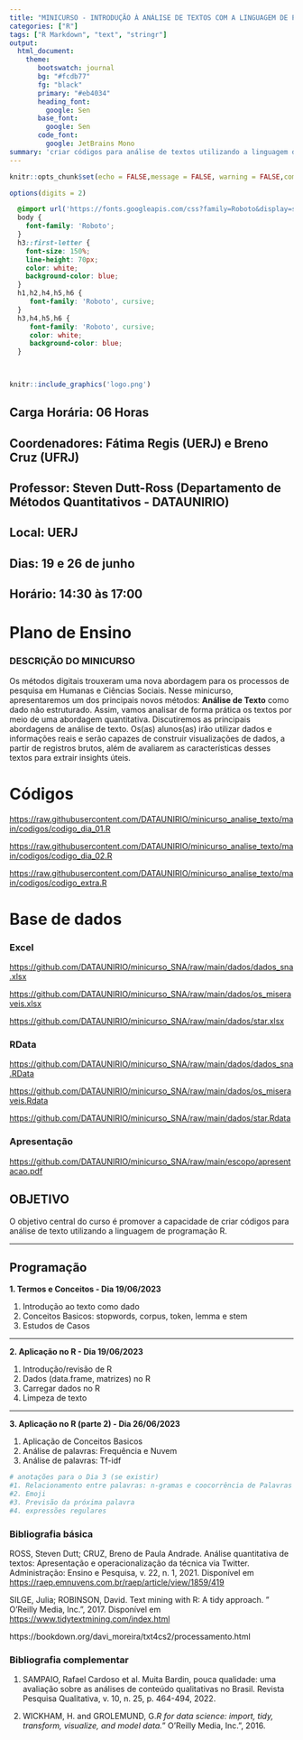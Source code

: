 ```yaml
---
title: "MINICURSO - INTRODUÇÃO À ANÁLISE DE TEXTOS COM A LINGUAGEM DE PROGRAMAÇÃO R"
categories: ["R"]
tags: ["R Markdown", "text", "stringr"]
output:
  html_document:
    theme:
       bootswatch: journal
       bg: "#fcdb77"
       fg: "black"
       primary: "#eb4034"
       heading_font: 
         google: Sen
       base_font:
         google: Sen
       code_font:
         google: JetBrains Mono
summary: 'criar códigos para análise de textos utilizando a linguagem de programação R.'
---
```


```r
knitr::opts_chunk$set(echo = FALSE,message = FALSE, warning = FALSE,comment = NA)

options(digits = 2)
```

```css
  @import url('https://fonts.googleapis.com/css?family=Roboto&display=swap');
  body {
    font-family: 'Roboto';
  }
  h3::first-letter {
    font-size: 150%;
    line-height: 70px;
    color: white;
    background-color: blue;
  }
  h1,h2,h4,h5,h6 {
     font-family: 'Roboto', cursive;
  }
  h3,h4,h5,h6 {
     font-family: 'Roboto', cursive;
     color: white;
     background-color: blue;
  }

  

```
  




```r
knitr::include_graphics('logo.png')
```


## Carga Horária: 06 Horas

## Coordenadores:  Fátima Regis (UERJ) e Breno Cruz (UFRJ)

## Professor: Steven Dutt-Ross  (Departamento de Métodos Quantitativos - DATAUNIRIO)

## Local: UERJ

## Dias: 19 e 26 de junho

## Horário: 14:30 às 17:00


# Plano de Ensino



### DESCRIÇÃO DO MINICURSO


Os métodos digitais trouxeram uma nova abordagem para os processos de pesquisa em Humanas e Ciências Sociais. Nesse minicurso, apresentaremos um dos principais novos métodos: **Análise de Texto** como dado não estruturado. Assim, vamos analisar de forma prática os textos por meio de uma abordagem quantitativa. Discutiremos as principais abordagens de análise de texto. Os(as) alunos(as) irão utilizar dados e informações reais e serão capazes de construir visualizações de dados, a partir de registros brutos, além de avaliarem as características desses textos para extrair insights úteis.      
   
   
# Códigos 

[https://raw.githubusercontent.com/DATAUNIRIO/minicurso_analise_texto/main/codigos/codigo_dia_01.R](https://raw.githubusercontent.com/DATAUNIRIO/minicurso_analise_texto/main/codigos/codigo_dia_01.R)

[https://raw.githubusercontent.com/DATAUNIRIO/minicurso_analise_texto/main/codigos/codigo_dia_02.R](https://raw.githubusercontent.com/DATAUNIRIO/minicurso_analise_texto/main/codigos/codigo_dia_02.R)

[https://raw.githubusercontent.com/DATAUNIRIO/minicurso_analise_texto/main/codigos/codigo_extra.R](https://raw.githubusercontent.com/DATAUNIRIO/minicurso_analise_texto/main/codigos/codigo_extra.R)   
   
   
# Base de dados 

### Excel

[https://github.com/DATAUNIRIO/minicurso_SNA/raw/main/dados/dados_sna.xlsx](https://github.com/DATAUNIRIO/minicurso_SNA/raw/main/dados/dados_sna.xlsx)
   
   
  
[https://github.com/DATAUNIRIO/minicurso_SNA/raw/main/dados/os_miseraveis.xlsx](https://github.com/DATAUNIRIO/minicurso_SNA/raw/main/dados/os_miseraveis.xlsx)
  
   
[https://github.com/DATAUNIRIO/minicurso_SNA/raw/main/dados/star.xlsx](https://github.com/DATAUNIRIO/minicurso_SNA/raw/main/dados/star.xlsx)

### RData

[https://github.com/DATAUNIRIO/minicurso_SNA/raw/main/dados/dados_sna.RData](https://github.com/DATAUNIRIO/minicurso_SNA/raw/main/dados/dados_sna.RData)  
  
   
[https://github.com/DATAUNIRIO/minicurso_SNA/raw/main/dados/os_miseraveis.Rdata](https://github.com/DATAUNIRIO/minicurso_SNA/raw/main/dados/os_miseraveis.Rdata)   
   
  
[https://github.com/DATAUNIRIO/minicurso_SNA/raw/main/dados/star.Rdata](https://github.com/DATAUNIRIO/minicurso_SNA/raw/main/dados/star.Rdata)


### Apresentação

[https://github.com/DATAUNIRIO/minicurso_SNA/raw/main/escopo/apresentacao.pdf](https://github.com/DATAUNIRIO/minicurso_SNA/raw/main/escopo/apresentacao.pdf)

## OBJETIVO

O objetivo central do curso é promover a capacidade de criar códigos para análise de texto utilizando a linguagem de programação R.



*** 

## Programação

**1. Termos e Conceitos - Dia 19/06/2023**

1.  Introdução ao texto como dado
2.  Conceitos Basicos: stopwords, corpus, token, lemma e stem
3.  Estudos de Casos      

***

**2. Aplicação no R - Dia 19/06/2023**  

1.  Introdução/revisão de R  
2.  Dados (data.frame, matrizes) no R   
3.  Carregar dados no R   
4.  Limpeza de texto

*** 

**3. Aplicação no R (parte 2) - Dia 26/06/2023**

1. Aplicação de Conceitos Basicos   
2. Análise de palavras: Frequência e Nuvem   
3. Análise de palavras: Tf-idf   


```r
# anotações para o Dia 3 (se existir)
#1. Relacionamento entre palavras: n-gramas e coocorrência de Palavras
#2. Emoji
#3. Previsão da próxima palavra
#4. expressões regulares
```


### Bibliografia básica

ROSS, Steven Dutt; CRUZ, Breno de Paula Andrade. Análise quantitativa de textos: Apresentação e operacionalização da técnica via Twitter. Administração: Ensino e Pesquisa, v. 22, n. 1, 2021. Disponível em [https://raep.emnuvens.com.br/raep/article/view/1859/419](https://raep.emnuvens.com.br/raep/article/view/1859/419)

SILGE, Julia; ROBINSON, David. Text mining with R: A tidy approach. " O'Reilly Media, Inc.", 2017. Disponível em [https://www.tidytextmining.com/index.html](https://www.tidytextmining.com/index.html)


https://bookdown.org/davi_moreira/txt4cs2/processamento.html


### Bibliografia complementar

1. SAMPAIO, Rafael Cardoso et al. Muita Bardin, pouca qualidade: uma avaliação sobre as análises de conteúdo qualitativas no Brasil. Revista Pesquisa Qualitativa, v. 10, n. 25, p. 464-494, 2022.

2. WICKHAM, H. and GROLEMUND, G.*R for data science: import, tidy, transform, visualize, and model data.*" O'Reilly Media, Inc.", 2016.


